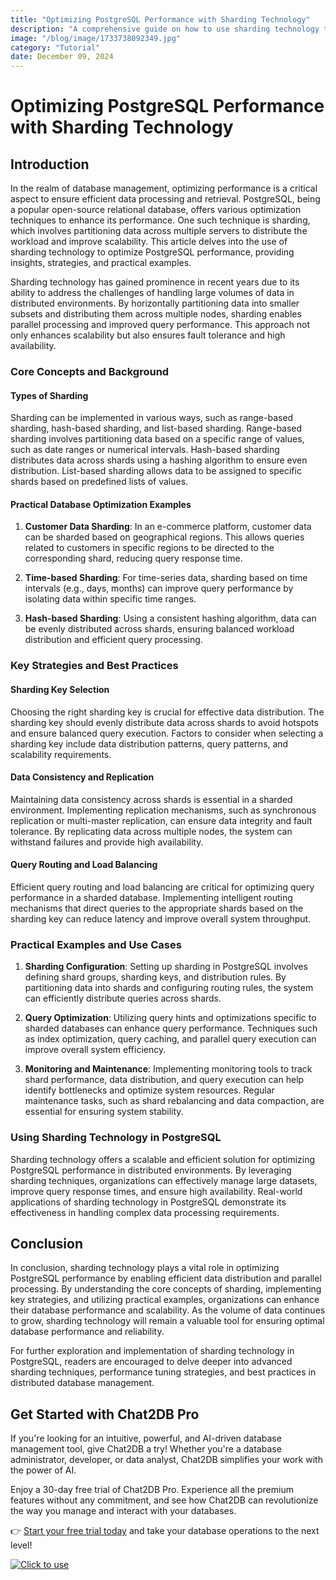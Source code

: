 ```yaml
---
title: "Optimizing PostgreSQL Performance with Sharding Technology"
description: "A comprehensive guide on how to use sharding technology to optimize PostgreSQL performance, including key strategies, techniques, and practical examples."
image: "/blog/image/1733738092349.jpg"
category: "Tutorial"
date: December 09, 2024
---
```


# Optimizing PostgreSQL Performance with Sharding Technology


<Authors date="December 09, 2024">
  <Author name="Ethan Clarke" link="https://chat2db.ai" />
</Authors>

## Introduction

In the realm of database management, optimizing performance is a critical aspect to ensure efficient data processing and retrieval. PostgreSQL, being a popular open-source relational database, offers various optimization techniques to enhance its performance. One such technique is sharding, which involves partitioning data across multiple servers to distribute the workload and improve scalability. This article delves into the use of sharding technology to optimize PostgreSQL performance, providing insights, strategies, and practical examples.

Sharding technology has gained prominence in recent years due to its ability to address the challenges of handling large volumes of data in distributed environments. By horizontally partitioning data into smaller subsets and distributing them across multiple nodes, sharding enables parallel processing and improved query performance. This approach not only enhances scalability but also ensures fault tolerance and high availability.

### Core Concepts and Background

#### Types of Sharding

Sharding can be implemented in various ways, such as range-based sharding, hash-based sharding, and list-based sharding. Range-based sharding involves partitioning data based on a specific range of values, such as date ranges or numerical intervals. Hash-based sharding distributes data across shards using a hashing algorithm to ensure even distribution. List-based sharding allows data to be assigned to specific shards based on predefined lists of values.

#### Practical Database Optimization Examples

1. **Customer Data Sharding**: In an e-commerce platform, customer data can be sharded based on geographical regions. This allows queries related to customers in specific regions to be directed to the corresponding shard, reducing query response time.

2. **Time-based Sharding**: For time-series data, sharding based on time intervals (e.g., days, months) can improve query performance by isolating data within specific time ranges.

3. **Hash-based Sharding**: Using a consistent hashing algorithm, data can be evenly distributed across shards, ensuring balanced workload distribution and efficient query processing.

### Key Strategies and Best Practices

#### Sharding Key Selection

Choosing the right sharding key is crucial for effective data distribution. The sharding key should evenly distribute data across shards to avoid hotspots and ensure balanced query execution. Factors to consider when selecting a sharding key include data distribution patterns, query patterns, and scalability requirements.

#### Data Consistency and Replication

Maintaining data consistency across shards is essential in a sharded environment. Implementing replication mechanisms, such as synchronous replication or multi-master replication, can ensure data integrity and fault tolerance. By replicating data across multiple nodes, the system can withstand failures and provide high availability.

#### Query Routing and Load Balancing

Efficient query routing and load balancing are critical for optimizing query performance in a sharded database. Implementing intelligent routing mechanisms that direct queries to the appropriate shards based on the sharding key can reduce latency and improve overall system throughput.

### Practical Examples and Use Cases

1. **Sharding Configuration**: Setting up sharding in PostgreSQL involves defining shard groups, sharding keys, and distribution rules. By partitioning data into shards and configuring routing rules, the system can efficiently distribute queries across shards.

2. **Query Optimization**: Utilizing query hints and optimizations specific to sharded databases can enhance query performance. Techniques such as index optimization, query caching, and parallel query execution can improve overall system efficiency.

3. **Monitoring and Maintenance**: Implementing monitoring tools to track shard performance, data distribution, and query execution can help identify bottlenecks and optimize system resources. Regular maintenance tasks, such as shard rebalancing and data compaction, are essential for ensuring system stability.

### Using Sharding Technology in PostgreSQL

Sharding technology offers a scalable and efficient solution for optimizing PostgreSQL performance in distributed environments. By leveraging sharding techniques, organizations can effectively manage large datasets, improve query response times, and ensure high availability. Real-world applications of sharding technology in PostgreSQL demonstrate its effectiveness in handling complex data processing requirements.

## Conclusion

In conclusion, sharding technology plays a vital role in optimizing PostgreSQL performance by enabling efficient data distribution and parallel processing. By understanding the core concepts of sharding, implementing key strategies, and utilizing practical examples, organizations can enhance their database performance and scalability. As the volume of data continues to grow, sharding technology will remain a valuable tool for ensuring optimal database performance and reliability.

For further exploration and implementation of sharding technology in PostgreSQL, readers are encouraged to delve deeper into advanced sharding techniques, performance tuning strategies, and best practices in distributed database management.

## Get Started with Chat2DB Pro

If you're looking for an intuitive, powerful, and AI-driven database management tool, give Chat2DB a try! Whether you're a database administrator, developer, or data analyst, Chat2DB simplifies your work with the power of AI.

Enjoy a 30-day free trial of Chat2DB Pro. Experience all the premium features without any commitment, and see how Chat2DB can revolutionize the way you manage and interact with your databases.

👉 [Start your free trial today](https://chat2db.ai/pricing) and take your database operations to the next level!


[![Click to use](/image/blog/bg/chat2db.jpg)](https://chat2db.ai/)
